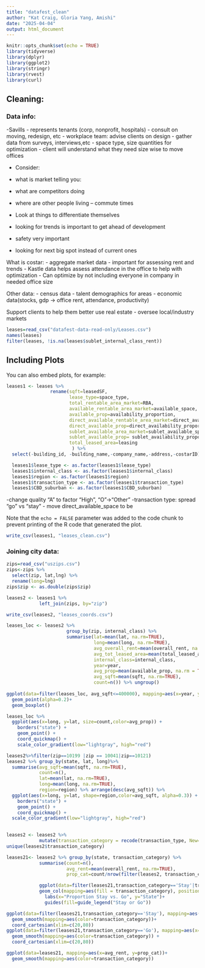 ```yaml
---
title: "datafest_clean"
author: "Kat Craig, Gloria Yang, Amishi"
date: "2025-04-04"
output: html_document
---
```


```r
knitr::opts_chunk$set(echo = TRUE)
library(tidyverse)
library(dplyr)
library(ggplot2)
library(stringr)
library(rvest)
library(curl)
```

## Cleaning:

### Data info:

-Savills
- represents tenants (corp, nonprofit, hospitals)
- consult on moving, redesign, etc
- workplace team: advise clients on design
- gather data from surveys, interviews,etc
- space type, size quantities for optimization
- client will understand what they need size wise to move offices

- Consider:
- what is market telling you:
- what are competitors doing
- where are other people living 
-- commute times

- Look at things to differentiate themselves
- looking for trends is important to get ahead of development
- safety very important
- looking for next big spot instead of current ones

What is costar:
- aggregate market data
- important for assessing rent and trends
- Kastle data helps assess attendance in the office to help with optimization
- Can optimize by not including everyone in company in needed office size

Other data:
- census data
- talent demographics for areas
- economic data(stocks, gdp -> office rent, attendance, productivity)

Support clients to help them better use real estate
- oversee local/industry markets

```r
leases=read_csv("datafest-data-read-only/Leases.csv")
names(leases)
filter(leases, !is.na(leases$sublet_internal_class_rent))
```

## Including Plots

You can also embed plots, for example:

```r
leases1 <- leases %>%
                rename(sqft=leasedSF, 
                       lease_type=space_type,
                       total_rentable_area_market=RBA,
                       available_rentable_area_market=available_space,
                       available_prop=availability_proportion,     
                       direct_available_rentable_area_market=direct_available_space,
                       direct_available_prop=direct_availability_proportion,
                       sublet_available_area_market=sublet_available_space,
                       sublet_available_prop= sublet_availability_proportion,
                       total_leased_area=leasing
                        ) %>%
  select(-building_id, -building_name,-company_name,-address,-costarID)

  leases1$lease_type <- as.factor(leases1$lease_type)
  leases1$internal_class <- as.factor(leases1$internal_class)
  leases1$region <- as.factor(leases1$region)
  leases1$transaction_type <- as.factor(leases1$transaction_type)
  leases1$CBD_suburban <- as.factor(leases1$CBD_suburban)
```
-change quality "A" to factor "High", "O"->"Other"
-transaction type: spread "go" vs "stay"
- move direct_available_space to be 

Note that the `echo = FALSE` parameter was added to the code chunk to prevent printing of the R code that generated the plot.

```r
write_csv(leases1, "leases_clean.csv")
```

### Joining city data:

```r
zips=read_csv("uszips.csv")
zips<-zips %>%
  select(zip, lat,lng) %>%
  rename(long=lng)
zips$zip <- as.double(zips$zip)

leases2 <- leases1 %>%
            left_join(zips, by="zip")
```
```r
write_csv(leases2, "leases_coords.csv")
```

```r
leases_loc <- leases2 %>%
                      group_by(zip, internal_class) %>%
                      summarise(lat=mean(lat, na.rm=TRUE),
                                long=mean(long, na.rm=TRUE),
                                avg_overall_rent=mean(overall_rent, na.rm=TRUE),
                                avg_tot_leased_area=mean(total_leased_area, na.rm=TRUE),
                                internal_class=internal_class,
                                year=year,
                                avg_prop=mean(available_prop, na.rm = TRUE),
                                avg_sqft=mean(sqft, na.rm=TRUE),
                                count=n()) %>% ungroup()
                        
ggplot(data=filter(leases_loc, avg_sqft<=400000), mapping=aes(x=year, y=avg_sqft,color=internal_class))+ 
  geom_point(alpha=0.2)+
  geom_boxplot()

leases_loc %>%
  ggplot(aes(x=long, y=lat, size=count,color=avg_prop)) +
    borders("state") +
    geom_point() +
    coord_quickmap() +
    scale_color_gradient(low="lightgray", high="red")

leases2%>%filter(zip==10199 |zip == 10041|zip==10121)
leases2 %>% group_by(state, lat, long)%>%
  summarise(avg_sqft=mean(sqft, na.rm=TRUE),
            count=n(),
            lat=mean(lat, na.rm=TRUE),
            long=mean(long, na.rm=TRUE),
            region=region) %>% arrange(desc(avg_sqft)) %>%
  ggplot(aes(x=long, y=lat, shape=region,color=avg_sqft, alpha=0.3)) +
    borders("state") +
    geom_point() +
    coord_quickmap() +
  scale_color_gradient(low="lightgray", high="red")
  
```

```r
leases2 <- leases2 %>%
            mutate(transaction_category = recode(transaction_type, New='Go', Relocation='Go', Renewal='Stay',`Renewal and Expansion`='Stay', Restructure='Stay', Extension='Stay', Expansion='Stay', `Sale - Leaseback`='Stay'))
unique(leases2$transaction_category)

leases21<- leases2 %>% group_by(state, transaction_category) %>%
            summarise(count=n(),
                      avg_rent=mean(overall_rent, na.rm=TRUE),
                      prop_cat=count/nrow(filter(leases2, transaction_category==transaction_category)))

            ggplot(data=filter(leases21,transaction_category=='Stay'|transaction_category=='Go'), mapping=aes(x=count, y=state)) +
            geom_col(mapping=aes(fill = transaction_category), position="fill") +
              labs(x="Proportion Stay vs. Go", y="State")+
              guides(fill=guide_legend("Stay or Go"))
```

```r
ggplot(data=filter(leases21,transaction_category=='Stay'), mapping=aes(x=avg_rent, y=prop_cat))+
  geom_smooth(mapping=aes(color=transaction_category))+
  coord_cartesian(xlim=c(20,80)) 
ggplot(data=filter(leases21,transaction_category=='Go'), mapping=aes(x=avg_rent, y=prop_cat))+
  geom_smooth(mapping=aes(color=transaction_category)) +
  coord_cartesian(xlim=c(20,80))

ggplot(data=leases21, mapping=aes(x=avg_rent, y=prop_cat))+
  geom_smooth(mapping=aes(color=transaction_category))
```



